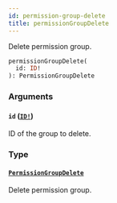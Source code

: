 ```yaml
---
id: permission-group-delete
title: permissionGroupDelete
---
```


Delete permission group.

```graphql
permissionGroupDelete(
  id: ID!
): PermissionGroupDelete

```

### Arguments

#### `id` ([`ID!`](../../../developer/api-reference/scalars/id))

ID of the group to delete.

### Type

#### [`PermissionGroupDelete`](../../../developer/api-reference/objects/permission-group-delete)

Delete permission group.
